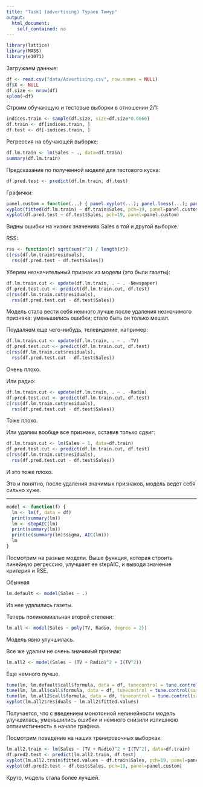 ```yaml
---
title: "Task1 (advertising) Тураев Тимур"
output:
  html_document:
    self_contained: no
---
```

```r
library(lattice)
library(MASS)
library(e1071)
```

Загружаем данные:
```r
df <- read.csv("data/Advertising.csv", row.names = NULL)
df$X <- NULL
df.size <- nrow(df)
splom(~df)
```

Строим обучающую и тестовые выборки в отношении 2/1:
```r
indices.train <- sample(df.size, size=df.size*0.6666)
df.train <- df[indices.train, ]
df.test <- df[-indices.train, ]
```

Регрессия на обучающей выборке:
```r
df.lm.train <- lm(Sales ~ ., data=df.train)
summary(df.lm.train)
```

Предсказание по полученной модели для тестового куска:
```r
df.pred.test <- predict(df.lm.train, df.test)
```

Графички:
```r
panel.custom = function(...) { panel.xyplot(...); panel.loess(...); panel.lmline(...) }
xyplot(fitted(df.lm.train) ~ df.train$Sales, pch=19, panel=panel.custom)
xyplot(df.pred.test ~ df.test$Sales, pch=19, panel=panel.custom)
```

Видны ошибки на низких значениях Sales в той и другой выборке.

RSS:
```r
rss <- function(r) sqrt(sum(r^2) / length(r))
c(rss(df.lm.train$residuals),
  rss(df.pred.test - df.test$Sales))
```

Уберем незначительный признак из модели (это были газеты):
```r
df.lm.train.cut <- update(df.lm.train, . ~ . -Newspaper)
df.pred.test.cut <- predict(df.lm.train.cut, df.test)
c(rss(df.lm.train.cut$residuals),
  rss(df.pred.test.cut - df.test$Sales))
```
Модель стала вести себя немного лучше после удаления незначимого признака: уменьшились ошибки; стало быть он только мешал.

Поудаляем еще чего-нибудь, телевидение, например:
```r
df.lm.train.cut <- update(df.lm.train, . ~ . -TV)
df.pred.test.cut <- predict(df.lm.train.cut, df.test)
c(rss(df.lm.train.cut$residuals),
  rss(df.pred.test.cut - df.test$Sales))
```
Очень плохо.

Или радио:
```r
df.lm.train.cut <- update(df.lm.train, . ~ . -Radio)
df.pred.test.cut <- predict(df.lm.train.cut, df.test)
c(rss(df.lm.train.cut$residuals),
  rss(df.pred.test.cut - df.test$Sales))
```
Тоже плохо.

Или удалим вообще все признаки, оставив только сдвиг:
```r
df.lm.train.cut <- lm(Sales ~ 1, data=df.train)
df.pred.test.cut <- predict(df.lm.train.cut, df.test)
c(rss(df.lm.train.cut$residuals),
  rss(df.pred.test.cut - df.test$Sales))
```
И это тоже плохо.

Это и понятно, после удаления значимых признаков, модель ведет себя сильно хуже.

------------
```r
model <- function(f) {
  lm <- lm(f, data = df)
  print(summary(lm))
  lm <- stepAIC(lm)
  print(summary(lm))
  print(c(summary(lm)$sigma, AIC(lm)))
  lm
}
```

Посмотрим на разные модели. Выше функция, которая строить линейную регрессию, улучшает ее stepAIC, и выводи значение критерия и RSE.

Обычная
```r
lm.default <- model(Sales ~ .)
```
Из нее удалились газеты.

Теперь полиномиальная второй степени:
```r
lm.all <- model(Sales ~ poly(TV, Radio, degree = 2))
```
Модель явно улучшилась.

Все же удалим не очень значимый признак:
```r
lm.all2 <- model(Sales ~ (TV + Radio)^2 + I(TV^2))
```
Еще немного лучше.

```r
tune(lm, lm.default$call$formula, data = df, tunecontrol = tune.control(sampling = "fix"))
tune(lm, lm.all$call$formula, data = df, tunecontrol = tune.control(sampling = "fix"))
tune(lm, lm.all2$call$formula, data = df, tunecontrol = tune.control(sampling = "fix"))
xyplot(lm.all2$residuals ~ lm.all2$fitted.values)
```

Получается, что с введением монотонной нелинейности модель улучшилась, уменьшились ошибки и немного снизили излишнюю оптиимстичность в начале графика.

Посмотрим поведение на наших тренировочных выборках:
```r
lm.all2.train <- lm(Sales ~ (TV + Radio)^2 + I(TV^2), data=df.train)
df.pred2.test <- predict(lm.all2.train, df.test)
xyplot(lm.all2.train$fitted.values ~ df.train$Sales, pch=19, panel=panel.custom)
xyplot(df.pred2.test ~ df.test$Sales, pch=19, panel=panel.custom)
```

Круто, модель стала более лучшей.